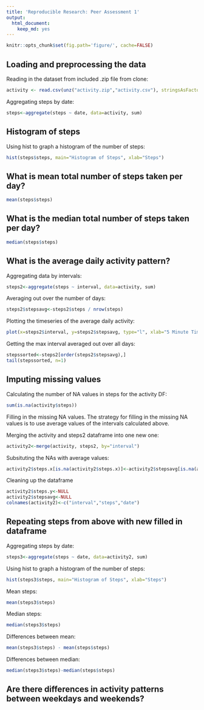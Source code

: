 ```yaml
---
title: 'Reproducible Research: Peer Assessment 1'
output:
  html_document:
    keep_md: yes
---
```

```r
knitr::opts_chunk$set(fig.path='figure/', cache=FALSE)
```

## Loading and preprocessing the data

Reading in the dataset from included .zip file from clone:

```r
activity <- read.csv(unz("activity.zip","activity.csv"), stringsAsFactors=FALSE, header=T, sep=",")

```

Aggregating steps by date:

```r
steps<-aggregate(steps ~ date, data=activity, sum)
````

## Histogram of steps
Using hist to graph a histogram of the number of steps:

```r
hist(steps$steps, main="Histogram of Steps", xlab="Steps")

```


## What is mean total number of steps taken per day?
```r
mean(steps$steps)
```
## What is the median total number of steps taken per day?
```r
median(steps$steps)
```



## What is the average daily activity pattern?
Aggregating data by intervals:
```r
steps2<-aggregate(steps ~ interval, data=activity, sum)
```
Averaging out over the number of days:
```r
steps2$stepsavg<-steps2$steps / nrow(steps)
```

Plotting the timeseries of the average daily activity:
```r
plot(x=steps2$interval, y=steps2$stepsavg, type="l", xlab="5 Minute Time Interval", ylab="Average Number of Steps", main="Average Number of Steps Taken\nAveraged Across All Days ")
```

Getting the max interval averaged out over all days:
```r
stepssorted<-steps2[order(steps2$stepsavg),]
tail(stepssorted, n=1)

```

## Imputing missing values
Calculating the number of NA values in steps for the activity DF:
```r
sum(is.na(activity$steps))
```

Filling in the missing NA values.  The strategy for filling in the missing NA values
is to use average values of the intervals calculated above.

Merging the activity and steps2 dataframe into one new one:
```r
activity2<-merge(activity, steps2, by="interval")
```

Subsituting the NAs with average values:
```r
activity2$steps.x[is.na(activity2$steps.x)]<-activity2$stepsavg[is.na(activity2$steps.x)]
```

Cleaning up the dataframe
```r
activity2$steps.y<-NULL
activity2$stepsavg<-NULL
colnames(activity2)<-c("interval","steps","date")
```
## Repeating steps from above with new filled in dataframe
Aggregating steps by date:

```r
steps3<-aggregate(steps ~ date, data=activity2, sum)
````

Using hist to graph a histogram of the number of steps:

```r
hist(steps3$steps, main="Histogram of Steps", xlab="Steps")

```

Mean steps:
```r
mean(steps3$steps)
```

Median steps:
```r
median(steps3$steps)
```

Differences between mean:
```r
mean(steps3$steps) - mean(steps$steps)
```

Differences between median:
```r
median(steps3$steps)-median(steps$steps)
```

## Are there differences in activity patterns between weekdays and weekends?



